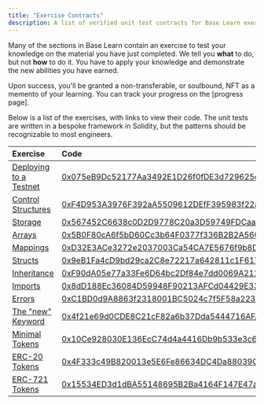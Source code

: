 ```yaml
---
title: "Exercise Contracts"
description: A list of verified unit test contracts for Base Learn exercises.
---
```


Many of the sections in Base Learn contain an exercise to test your knowledge on the material you have just completed. We tell you **what** to do, but not **how** to do it. You have to apply your knowledge and demonstrate the new abilities you have earned.

Upon success, you'll be granted a non-transferable, or soulbound, NFT as a memento of your learning. You can track your progress on the [progress page].

Below is a list of the exercises, with links to view their code. The unit tests are written in a bespoke framework in Solidity, but the patterns should be recognizable to most engineers.

| Exercise                                                                                                   | Code                                                                                                                                      |
| :--------------------------------------------------------------------------------------------------------- | :---------------------------------------------------------------------------------------------------------------------------------------- |
| [Deploying to a Testnet](/learn/deployment-to-testnet/deployment-to-testnet-exercise) | [0x075eB9Dc52177Aa3492E1D26f0fDE3d729625d2F](https://sepolia.basescan.org/address/0x075eb9dc52177aa3492e1d26f0fde3d729625d2f#code#F16#L1) |
| [Control Structures](/learn/control-structures/control-structures-exercise)           | [0xF4D953A3976F392aA5509612DEfF395983f22a84](https://sepolia.basescan.org/address/0xf4d953a3976f392aa5509612deff395983f22a84#code#F17#L1) |
| [Storage](/learn/storage/storage-exercise)                                            | [0x567452C6638c0D2D9778C20a3D59749FDCaa7aB3](https://sepolia.basescan.org/address/0x567452c6638c0d2d9778c20a3d59749fdcaa7ab3#code#F17#L1) |
| [Arrays](/learn/arrays/arrays-exercise)                                               | [0x5B0F80cA6f5bD60Cc3b64F0377f336B2B2A56CdF](https://sepolia.basescan.org/address/0x5b0f80ca6f5bd60cc3b64f0377f336b2b2a56cdf)             |
| [Mappings](/learn/mappings/mappings-exercise)                                         | [0xD32E3ACe3272e2037003Ca54CA7E5676f9b8D06C](https://sepolia.basescan.org/address/0xd32e3ace3272e2037003ca54ca7e5676f9b8d06c#code#F17#L1) |
| [Structs](/learn/structs/structs-exercise)                                            | [0x9eB1Fa4cD9bd29ca2C8e72217a642811c1F6176d](https://sepolia.basescan.org/address/0x9eb1fa4cd9bd29ca2c8e72217a642811c1f6176d#code#F17#L1) |
| [Inheritance](/learn/inheritance/inheritance-exercise)                                | [0xF90dA05e77a33Fe6D64bc2Df84e7dd0069A2111C](https://sepolia.basescan.org/address/0xF90dA05e77a33Fe6D64bc2Df84e7dd0069A2111C#code#F17#L1) |
| [Imports](/learn/imports/imports-exercise)                                            | [0x8dD188Ec36084D59948F90213AFCd04429E33c0c](https://sepolia.basescan.org/address/0x8dd188ec36084d59948f90213afcd04429e33c0c#code#F17#L1) |
| [Errors](/learn/error-triage/error-triage-exercise)                                   | [0xC1BD0d9A8863f2318001BC5024c7f5F58a2236F7](https://sepolia.basescan.org/address/0xc1bd0d9a8863f2318001bc5024c7f5f58a2236f7#code#F17#L1) |
| [The "new" Keyword](/learn/new-keyword/new-keyword-exercise)                          | [0x4f21e69d0CDE8C21cF82a6b37Dda5444716AFA46](https://sepolia.basescan.org/address/0x4f21e69d0cde8c21cf82a6b37dda5444716afa46#code#F17#L1) |
| [Minimal Tokens](/learn/token-development/minimal-tokens/minimal-tokens-exercise)                       | [0x10Ce928030E136EcC74d4a4416Db9b533e3c694D](https://sepolia.basescan.org/address/0x10ce928030e136ecc74d4a4416db9b533e3c694d#code#F17#L1) |
| [ERC-20 Tokens](/learn/token-development/erc-20-token/erc-20-exercise)                                  | [0x4F333c49B820013e5E6Fe86634DC4Da88039CE50](https://sepolia.basescan.org/address/0x4f333c49b820013e5e6fe86634dc4da88039ce50#code#F21#L1) |
| [ERC-721 Tokens](/learn/token-development/erc-721-token/erc-721-exercise)                               | [0x15534ED3d1dBA55148695B2Ba4164F147E47a10c](https://sepolia.basescan.org/address/0x15534ed3d1dba55148695b2ba4164f147e47a10c#code#F18#L1) |

